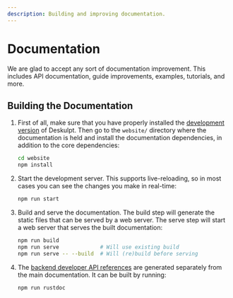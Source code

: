 ```yaml
---
description: Building and improving documentation.
---
```


# Documentation

We are glad to accept any sort of documentation improvement. This includes API
documentation, guide improvements, examples, tutorials, and more.

## Building the Documentation

1. First of all, make sure that you have properly installed the [development version](./contributing-code#building-from-source)
   of Deskulpt. Then go to the `website/` directory where the documentation is held and
   install the documentation dependencies, in addition to the core dependencies:

   ```bash
   cd website
   npm install
   ```

2. Start the development server. This supports live-reloading, so in most cases you can
   see the changes you make in real-time:

   ```bash
   npm run start
   ```

3. Build and serve the documentation. The build step will generate the static files
   that can be served by a web server. The serve step will start a web server that
   serves the built documentation:

   ```bash
   npm run build
   npm run serve             # Will use existing build
   npm run serve -- --build  # Will (re)build before serving
   ```

4. The [backend developer API references](https://csci-shu-410-se-project.github.io/Deskulpt/rustdoc/deskulpt/)
   are generated separately from the main documentation. It can be built by running:

   ```bash
   npm run rustdoc
   ```
